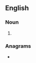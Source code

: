 ==English==

===Noun===
{{head|en|noun plural form}}

# {{plural of|playmate|lang=en}}

===Anagrams===
* {{anagrams|en|a=aaelmpsty|metaplays}}